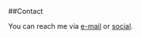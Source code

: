 ##Contact

You can reach me via <a href="mailto:curt@poffdev.com">e-mail</a> or <a href="https://twitter.com/cpoff">social</a>.
